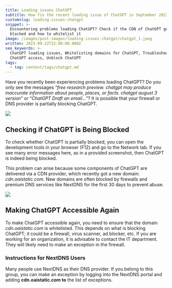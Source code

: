 ```yaml
---
title: Loading issues ChatGPT
subtitle: How fix the recent loading issue of ChatGPT in September 2023?
customslug: loading-issues-chatgpt
snippet: >-
  Encountering problems loading ChatGPT? Check if the CDN of ChatGPT get's
  blocked and how to whitelist it
image: /images/post-images/loading-issues-chatgpt/chatgpt_1.jpeg
written: 2023-09-22T22:00:00.000Z
seo_keywords: >-
  ChatGPT loading issues, Whitelisting domains for ChatGPT, Troubleshooting
  ChatGPT access, Unblock ChatGPT
tags:
  - tag: content/tags/chatgpt.md
---
```


Have you recently been experiencing problems loading ChatGPT? Do you only see the messages “*free research preview. chatgpt may produce inaccurate information about people, places, or facts. chatgpt august 3 version*” or “*ChatGPT Draft an email…*”? It is possible that your firewall or DNS provider is partially blocking ChatGPT.

![](/images/post-images/loading-issues-chatgpt/loading-issues-chatgpt-1.png)

## Checking if ChatGPT is Being Blocked

To check whether ChatGPT is partially blocked, you can open the development tools in your browser (F12) and go to the Network tab. If you see many error messages here, as in a provided screenshot, then ChatGPT is indeed being blocked.

This problem can arise because some components of ChatGPT are delivered via a CDN provider, which recently got a new domain: *cdn.oaistatic.com*. New domains are often blocked by firewalls and premium DNS services like NextDNS for the first 30 days to prevent abuse.

![](/images/post-images/loading-issues-chatgpt/loading-issues-chatgpt-2.png)

## Making ChatGPT Accessible Again

To make ChatGPT accessible again, you need to ensure that the domain *cdn.oaistatic.com* is whitelisted. This depends on what is blocking ChatGPT; it could be a firewall, virus scanner, ad blocker, etc. If you are working for an organization, it is advisable to contact the IT department. They will likely need to make an exception in the firewall.

### Instructions for NextDNS Users

Many people use NextDNS as their DNS provider. If you belong to this group, you can make an exception by logging into the NextDNS portal and adding **cdn.oaistatic.com to** the list of exceptions.
